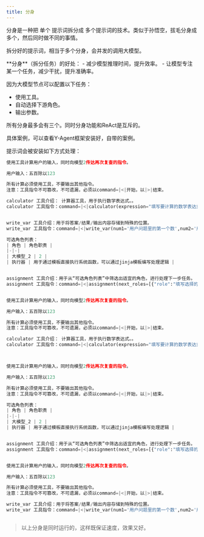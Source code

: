 ```yaml
---
title: 分身
---
```


分身是一种把 单个 提示词拆分成 多个提示词的技术。类似于孙悟空，拔毛分身成多个，然后同时做不同的事情。

拆分好的提示词，相当于多个分身，会并发的调用大模型。

<Callout type="info"> 
**分身**（拆分任务）的好处：
- 减少模型推理时间，提升效率。
- 让模型专注某一个任务，减少干扰，提升准确率。
</Callout>

因为大模型节点可以配置以下任务：
- 使用工具。
- 自动选择下游角色。
- 输出参数。

所有分身最多会有三个。同时分身功能和ReAct是互斥的。

具体案例，可以查看Y-Agent框架安装好，自带的案例。

提示词会被安装如下方式处理：

```python   tab="[未开启时，提示词被合并在一起]"
使用工具计算用户的输入，同时向模型2传达再次复查的指令。

用户输入：五百除以123

所有计算必须使用工具，不要输出其他指令。
注意：工具指令不可篡改，不可遗漏，必须以command=|<|开始，以|>|结束。

calculator 工具介绍： 计算器工具，用于执行数学表达式。。
calculator 工具指令：command=|<|calculator(expression="填写要计算的数学表达式")|>|


write_var 工具介绍：用于将答案/结果/输出内容存储到特殊的位置。
write_var 工具指令：command=|<|write_var(num1='用户问题里的第一个数',num2='用户问题里的第2个数')|>|

可选角色列表：
| 角色 | 角色职责 |
|-|-|
| 大模型_2 | 2 |
| 执行器 | 用于通过模板直接执行系统函数，可以通过jinja模板编写处理逻辑 |


assignment 工具介绍：用于从“可选角色列表”中筛选出适宜的角色，进行处理下一步任务。
assignment 工具指令：command=|<|assignment(next_roles=[{"role":"填写选择的角色","message":"填写角色的任务内容"},{"role":"填写选择的角色","message":"填写角色的任务内容"}])|>|



```

```python   tab="[开启后-使用工具分身]"
使用工具计算用户的输入，同时向模型2传达再次复查的指令。

用户输入：五百除以123

所有计算必须使用工具，不要输出其他指令。
注意：工具指令不可篡改，不可遗漏，必须以command=|<|开始，以|>|结束。

calculator 工具介绍： 计算器工具，用于执行数学表达式。。
calculator 工具指令：command=|<|calculator(expression="填写要计算的数学表达式")|>|




```


```python   tab="[选择角色分身]"
使用工具计算用户的输入，同时向模型2传达再次复查的指令。

用户输入：五百除以123

所有计算必须使用工具，不要输出其他指令。
注意：工具指令不可篡改，不可遗漏，必须以command=|<|开始，以|>|结束。

可选角色列表：
| 角色 | 角色职责 |
|-|-|
| 大模型_2 | 2 |
| 执行器 | 用于通过模板直接执行系统函数，可以通过jinja模板编写处理逻辑 |


assignment 工具介绍：用于从“可选角色列表”中筛选出适宜的角色，进行处理下一步任务。
assignment 工具指令：command=|<|assignment(next_roles=[{"role":"填写选择的角色","message":"填写角色的任务内容"},{"role":"填写选择的角色","message":"填写角色的任务内容"}])|>|



```

```python   tab="[填写变量分身]"
使用工具计算用户的输入，同时向模型2传达再次复查的指令。

用户输入：五百除以123

所有计算必须使用工具，不要输出其他指令。
注意：工具指令不可篡改，不可遗漏，必须以command=|<|开始，以|>|结束。

write_var 工具介绍：用于将答案/结果/输出内容存储到特殊的位置。
write_var 工具指令：command=|<|write_var(num1='用户问题里的第一个数',num2='用户问题里的第2个数')|>|



```

> 以上分身是同时运行的，这样既保证速度，效果又好。